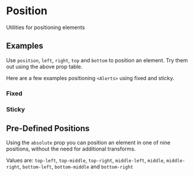 
<Meta title="Utilities/Position" component={CSS} argTypes={stories.argTypes} />

# Position

Utilities for positioning elements

<Canvas>
    <Story story={stories.PositionProps} name="Position Props" />
</Canvas>

<ArgsTable story="Position Props" />

## Examples

Use `position`, `left`, `right`, `top` and `bottom` to position an element.
Try them out using the above prop table.

Here are a few examples positioning `<Alerts>` using fixed and sticky.

### Fixed

<Canvas>
    <Story story={stories.Fixed} />
</Canvas>

### Sticky

<Canvas>
    <Story story={stories.Sticky} />
</Canvas>

## Pre-Defined Positions

Using the `absolute` prop you can position an element in one of nine positions, without the need for additional transforms.

Values are: `top-left`,
`top-middle`,
`top-right`,
`middle-left`,
`middle`,
`middle-right`,
`bottom-left`,
`bottom-middle` and `bottom-right`

<Canvas>
    <Story story={stories.Absolute} />
</Canvas>

<Canvas>
    <Story story={stories.AbsoluteButton} />
</Canvas>
